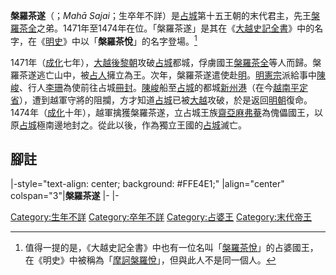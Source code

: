 {{Infobox monarch
| name               =槃羅茶遂
| title              = [[占婆|占婆]][[占城君主列表|國王]]
| image              =
| caption            =
| reign              =1471年—1474年
| coronation         = 
| investiture        =
| full name          =
| native_lang1       = 別名
| native_lang1_name1 =槃羅茶悅
| birth_date         =？
| birth_place        =[[占婆|占婆]]
| death_date         =？
| death_place        =[[大越|大越]][[昇龍|昇龍]]
| burial_date        =
| burial_place       =
| predecessor        =[[槃羅茶全|槃羅茶全]] 
| successor          =—
| queen              =
| consort            = 
| spouse             =
| spouse 1            =
| spouse 2             =
| spouse 3           =
| spouse 4           =
| spouse 5           =
| spouse 6           =
| spouse 7           =
| offspring          = 
| royal house        =[[第十五王朝_(占婆)|第十五王朝]]
| dynasty            = 
| father             =
| mother             =
| children           =
| religion           =[[印度教|印度教]]
}}
'''槃羅茶遂'''（{{vie|v=Bàn La Trà Toại|hn=槃羅茶遂}}；''Mahā Sajai''；生卒年不詳）是[[占城|占城]]第十五王朝的末代君主，先王[[槃羅茶全|槃羅茶全]]之弟。1471年至1474年在位。「槃羅茶遂」是其在《[[大越史記全書|大越史記全書]]》中的名字，在《[[明史|明史]]》中以「'''槃羅茶悅'''」的名字登場。<ref>值得一提的是，《大越史記全書》中也有一位名叫「[[槃羅茶悅|槃羅茶悅]]」的占婆國王，在《明史》中被稱為「[[摩訶槃羅悅|摩訶槃羅悅]]」，但與此人不是同一個人。</ref>

1471年（[[成化|成化]]七年），[[大越|大越]][[後黎朝|後黎朝]]攻破[[占城|占城]]都城，俘虜國王[[槃羅茶全|槃羅茶全]]等人而歸。槃羅茶遂逃亡山中，被[[占人|占人]]擁立為王。次年，槃羅茶遂遣使赴[[明|明]]。[[明憲宗|明憲宗]]派給事中[[陳峻_(明朝)|陳峻]]、行人[[李珊|李珊]]為使前往占城[[冊封|冊封]]。[[陳峻_(明朝)|陳峻]]船至[[占城|占城]]的都城[[新州港|新州港]]（在今[[越南|越南]][[平定省|平定省]]），遭到越軍守將的阻攔，方才知道[[占城|占城]]已被[[大越|大越]]攻破，於是返回[[明朝|明朝]]復命。1474年（[[成化|成化]]十年），越軍擒獲槃羅茶遂，立占城王族[[齋亞麻弗菴|齋亞麻弗菴]]為傀儡國王，以原[[占城|占城]]極南邊地封之。從此以後，作為獨立王國的[[占城|占城]]滅亡。
==腳註==
{{reflist}}

{{start box}}
|-style="text-align: center; background: #FFE4E1;"
|align="center" colspan="3"|'''槃羅茶遂'''
|-
{{s-before|[[槃羅茶全|槃羅茶全]]}}
{{s-title|[[占城君主列表#第十五王朝|占婆第十五王朝君主]]|1471年—1474年}}
{{s-none|無|第十五王朝滅亡}}
|-
{{s-before|[[槃羅茶全|槃羅茶全]]}}
{{s-title|[[占城君主列表#第十五王朝|占婆國王]]|1471年—1474年}}
{{s-none|無|占婆滅亡}}
{{end box}}
{{占婆君主}}
{{君王小作品}}

[[Category:生年不詳|Category:生年不詳]]
[[Category:卒年不詳|Category:卒年不詳]]
[[Category:占婆王|Category:占婆王]]
[[Category:末代帝王|Category:末代帝王]]